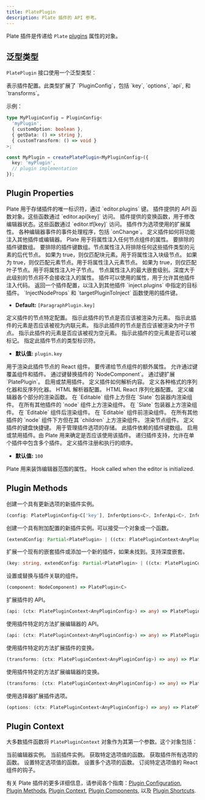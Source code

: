 ```yaml
---
title: PlatePlugin
description: Plate 插件的 API 参考。
---
```


Plate 插件是传递给 `Plate` [plugins](/docs/api/core/plate#plugins) 属性的对象。

## 泛型类型

`PlatePlugin` 接口使用一个泛型类型：

<APIAttributes>
<APIItem name="C" type="AnyPluginConfig = PluginConfig">
表示插件配置。此类型扩展了 `PluginConfig`，包括 `key`, `options`, `api`, 和 `transforms`。
</APIItem>
</APIAttributes>

示例：

```typescript
type MyPluginConfig = PluginConfig<
  'myPlugin',
  { customOption: boolean },
  { getData: () => string },
  { customTransform: () => void }
>;

const MyPlugin = createPlatePlugin<MyPluginConfig>({
  key: 'myPlugin',
  // plugin implementation
});
```

## Plugin Properties


<APIAttributes>
<APIItem name="key" type="C['key']" required>
Plate 用于存储插件的唯一标识符，通过 `editor.plugins` 键。
</APIItem>

<APIItem name="api" type="UnionToIntersection<InferApi<C>>">
插件提供的 API 函数对象。这些函数通过 `editor.api[key]` 访问。
</APIItem>

<APIItem name="transforms" type="UnionToIntersection<InferTransforms<C>>">
插件提供的变换函数，用于修改编辑器状态。这些函数通过 `editor.tf[key]` 访问。
</APIItem>

<APIItem name="options" type="InferOptions<C>">
插件作为选项使用的扩展属性。
</APIItem>

<APIItem name="handlers" type="Nullable<DOMHandlers<WithAnyKey<C>> & { onChange?: OnChange<WithAnyKey<C>> }>">
各种编辑器事件的事件处理程序，包括 `onChange`。
</APIItem>

<APIItem name="inject" type="Nullable<{...}>">
定义插件如何将功能注入其他插件或编辑器。

<APISubList>
<APISubListItem parent="inject" name="nodeProps" type="InjectNodeProps<WithAnyKey<C>>" optional>
Plate 用于将属性注入任何节点组件的属性。
</APISubListItem>


<APISubListItem parent="inject" name="excludePlugins" type="string[]" optional>
要排除的插件键数组。
</APISubListItem>

<APISubListItem parent="inject" name="excludeBelowPlugins" type="string[]" optional>
要排除的插件键数组。节点属性注入将排除任何这些插件类型的元素的后代节点。
</APISubListItem>
<APISubListItem parent="inject" name="isBlock" type="boolean" optional>
如果为 true，则仅匹配块元素。用于将属性注入块级节点。
</APISubListItem>

<APISubListItem parent="inject" name="isElement" type="boolean" optional>
如果为 true，则仅匹配元素节点。用于将属性注入元素节点。
</APISubListItem>
<APISubListItem parent="inject" name="isLeaf" type="boolean" optional>
如果为 true，则仅匹配叶子节点。用于将属性注入叶子节点。
</APISubListItem>
<APISubListItem parent="inject" name="maxLevel" type="number" optional>
节点属性注入的最大嵌套级别。深度大于此级别的节点将不会接收注入的属性。
</APISubListItem>
<APISubListItem parent="inject" name="plugins" type="Record<string, Partial<EditorPlatePlugin<AnyPluginConfig>>>" optional>
插件可以使用的属性，用于允许其他插件注入代码。
</APISubListItem>
<APISubListItem parent="inject" name="targetPluginToInject" type="function" optional>
返回一个插件配置，以注入到其他插件 `inject.plugins` 中指定的目标插件。
</APISubListItem>
<APISubListItem parent="inject" name="targetPlugins" type="string[]" optional>
`InjectNodeProps` 和 `targetPluginToInject` 函数使用的插件键。

- **Default:** `[ParagraphPlugin.key]`
</APISubListItem>
</APISubList>
</APIItem>

<APIItem name="node" type="BasePluginNode">
定义插件的节点特定配置。

<APISubList>
<APISubListItem parent="node" name="isElement" type="boolean" optional>
指示此插件的节点是否应该被渲染为元素。
</APISubListItem>
<APISubListItem parent="node" name="isInline" type="boolean" optional>
指示此插件的元素是否应该被视为内联元素。
</APISubListItem>
<APISubListItem parent="node" name="isLeaf" type="boolean" optional>
指示此插件的节点是否应该被渲染为叶子节点。
</APISubListItem>
<APISubListItem parent="node" name="isVoid" type="boolean" optional>
指示此插件的元素是否应该被视为空元素。
</APISubListItem>
<APISubListItem parent="node" name="isMarkableVoid" type="boolean" optional>
指示此插件的空元素是否可以被标记。
</APISubListItem>
<APISubListItem parent="node" name="type" type="string" optional>
指定此插件节点的类型标识符。

- **默认值:** `plugin.key`
</APISubListItem>
<APISubListItem parent="node" name="component" type="NodeComponent | null" optional>
用于渲染此插件节点的 React 组件。
</APISubListItem>
<APISubListItem parent="node" name="props" type="NodeProps<WithAnyKey<C>>" optional>
要传递给节点组件的额外属性。
</APISubListItem>
</APISubList>
</APIItem>

<APIItem name="override" type="object">
允许通过键覆盖组件和插件。

<APISubList>
<APISubListItem parent="override" name="components" type="Record<string, NodeComponent>" optional>
通过键替换插件的 `NodeComponent`。
</APISubListItem>
<APISubListItem parent="override" name="plugins" type="Record<string, Partial<EditorPlatePlugin<AnyPluginConfig>>>" optional>
通过键扩展 `PlatePlugin`。
</APISubListItem>
<APISubListItem parent="override" name="enabled" type="Partial<Record<string, boolean>>" optional>
启用或禁用插件。
</APISubListItem>
</APISubList>
</APIItem>

<APIItem name="parser" type="Nullable<Parser<WithAnyKey<C>>>">
定义插件如何解析内容。
</APIItem>

<APIItem name="parsers" type="object">
定义各种格式的序列化器和反序列化器。

<APISubList>
<APISubListItem parent="parsers" name="html" type="Nullable<{ deserializer?: HtmlDeserializer<WithAnyKey<C>>; serializer?: HtmlSerializer<WithAnyKey<C>> }>" optional>
HTML 解析器配置。
</APISubListItem>
<APISubListItem parent="parsers" name="htmlReact" type="Nullable<{ serializer?: HtmlReactSerializer<WithAnyKey<C>> }>" optional>
HTML React 序列化器配置。
</APISubListItem>
</APISubList>
</APIItem>

<APIItem name="render" type="Nullable<{...}>">
定义编辑器各个部分的渲染函数。

<APISubList>
<APISubListItem parent="render" name="aboveEditable" type="React.FC<{ children: React.ReactNode }>" optional>
在 `Editable` 组件上方但在 `Slate` 包装器内渲染组件。
</APISubListItem>
<APISubListItem parent="render" name="aboveNodes" type="NodeWrapperComponent<WithAnyKey<C>>" optional>
在所有其他插件的 `node` 组件上方渲染组件。
</APISubListItem>
<APISubListItem parent="render" name="aboveSlate" type="React.FC<{ children: React.ReactNode }>" optional>
在 `Slate` 包装器上方渲染组件。
</APISubListItem>
<APISubListItem parent="render" name="afterEditable" type="EditableSiblingComponent" optional>
在 `Editable` 组件后渲染组件。
</APISubListItem>
<APISubListItem parent="render" name="beforeEditable" type="EditableSiblingComponent" optional>
在 `Editable` 组件前渲染组件。
</APISubListItem>
<APISubListItem parent="render" name="belowNodes" type="NodeWrapperComponent<WithAnyKey<C>>" optional>
在所有其他插件的 `node` 组件下方但在其 `children` 上方渲染组件。
</APISubListItem>
<APISubListItem parent="render" name="node" type="NodeComponent" optional>
渲染节点组件。
</APISubListItem>
</APISubList>
</APIItem>

<APIItem name="shortcuts" type="Shortcuts">
定义插件的键盘快捷键。
</APIItem>

<APIItem name="useOptionsStore" type="StoreApi<C['key'], C['options']>">
用于管理插件选项的存储。
</APIItem>

<APIItem name="dependencies" type="string[]">
此插件依赖的插件键数组。
</APIItem>

<APIItem name="enabled" type="boolean" optional>
启用或禁用插件。由 Plate 用来确定是否应该使用该插件。
</APIItem>

<APIItem name="plugins" type="any[]">
递归插件支持，允许在单个插件中包含多个插件。
</APIItem>

<APIItem name="priority" type="number">
定义插件注册和执行的顺序。

- **默认值:** `100`
</APIItem>

<APIItem name="decorate" type="Decorate<WithAnyKey<C>>" optional>
Plate 用来装饰编辑器范围的属性。
</APIItem>

<APIItem name="useHooks" type="UseHooks<WithAnyKey<C>>" optional>
Hook called when the editor is initialized.
</APIItem>
</APIAttributes>

## Plugin Methods

<APIAttributes>
<APIItem name="configure" type="function">
创建一个具有更新选项的新插件实例。

```ts
(config: PlatePluginConfig<C['key'], InferOptions<C>, InferApi<C>, InferTransforms<C>> | ((ctx: PlatePluginContext<C>) => PlatePluginConfig<C['key'], InferOptions<C>, InferApi<C>, InferTransforms<C>>)) => PlatePlugin<C>
```
</APIItem>

<APIItem name="extend" type="function">
创建一个具有附加配置的新插件实例。可以接受一个对象或一个函数。

```ts
(extendConfig: Partial<PlatePlugin> | ((ctx: PlatePluginContext<AnyPluginConfig>) => Partial<PlatePlugin>)) => PlatePlugin
```
</APIItem>
<APIItem name="extendPlugin" type="function">
扩展一个现有的嵌套插件或添加一个新的插件，如果未找到。支持深度嵌套。

```ts
(key: string, extendConfig: Partial<PlatePlugin> | ((ctx: PlatePluginContext<AnyPluginConfig>) => Partial<PlatePlugin>)) => PlatePlugin
```
</APIItem>

<APIItem name="withComponent" type="function">
设置或替换与插件关联的组件。

```ts
(component: NodeComponent) => PlatePlugin<C>
```
</APIItem>

<APIItem name="extendApi" type="function">
扩展插件的 API。

```ts
(api: (ctx: PlatePluginContext<AnyPluginConfig>) => any) => PlatePlugin<C>
```
</APIItem>

<APIItem name="extendEditorApi" type="function">
使用插件特定的方法扩展编辑器的 API。

```ts
(api: (ctx: PlatePluginContext<AnyPluginConfig>) => any) => PlatePlugin<C>
```
</APIItem>

<APIItem name="extendTransforms" type="function">
使用插件特定的方法扩展插件的变换。

```ts
(transforms: (ctx: PlatePluginContext<AnyPluginConfig>) => any) => PlatePlugin<C>
```
</APIItem>

<APIItem name="extendEditorTransforms" type="function">
使用插件特定的方法扩展编辑器的变换。

```ts
(transforms: (ctx: PlatePluginContext<AnyPluginConfig>) => any) => PlatePlugin<C>
```
</APIItem>

<APIItem name="extendOptions" type="function">
使用选择器扩展插件选项。

```ts
(options: (ctx: PlatePluginContext<AnyPluginConfig>) => any) => PlatePlugin<C>
```
</APIItem>
</APIAttributes>

## Plugin Context

大多数插件函数将 `PlatePluginContext` 对象作为其第一个参数。这个对象包括：

<APIAttributes>
<APIItem name="editor" type="PlateEditor">
当前编辑器实例。
</APIItem>
<APIItem name="plugin" type="EditorPlatePlugin<C>">
当前插件实例。
</APIItem>
<APIItem name="getOption" type="function">
获取特定选项值的函数。
</APIItem>
<APIItem name="getOptions" type="function">
获取插件所有选项的函数。
</APIItem>
<APIItem name="setOption" type="function">
设置特定选项值的函数。
</APIItem>
<APIItem name="setOptions" type="function">
设置多个选项的函数。
</APIItem>
<APIItem name="useOption" type="function">
订阅特定选项值的 React 组件的钩子。
</APIItem>
</APIAttributes>

有关 Plate 插件的更多详细信息，请参阅各个指南：[Plugin Configuration](/docs/plugin), [Plugin Methods](/docs/plugin-methods), [Plugin Context](/docs/plugin-context), [Plugin Components](/docs/plugin-components), 以及 [Plugin Shortcuts](/docs/plugin-shortcuts).